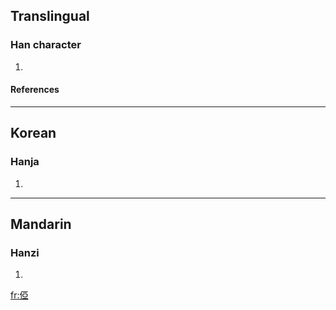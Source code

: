 ==Translingual==
===Han character===
{{Han char|rad=人|as=08|sn=10|four=|canj=人一中一 (OMLM)}}
# {{defn|Han}}
====References====
{{Han ref|kx=0106.200|dkj=00735|dj=0227.030|hdz=10171.010|uh=4FF9|ud=20473}}
----
==Korean==
===Hanja===
{{ko-hanja|hangeul=아|rv=a|mr=a}}
# {{defn|Korean}}
----
==Mandarin==
===Hanzi===
{{cmn-hanzi|pin=[[yà]] ([[ya4]])|wg=ya<sup>4</sup>}}
# {{defn|Mandarin}}

[[fr:俹]]